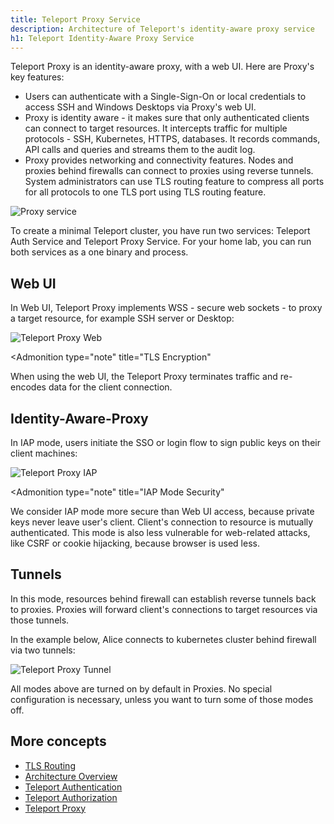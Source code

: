 ```yaml
---
title: Teleport Proxy Service
description: Architecture of Teleport's identity-aware proxy service
h1: Teleport Identity-Aware Proxy Service
---
```


Teleport Proxy is an identity-aware proxy, with a web UI. Here are Proxy's key features:

- Users can authenticate with a Single-Sign-On or local credentials to access SSH and Windows Desktops via Proxy's web UI.
- Proxy is identity aware - it makes sure that only authenticated clients can connect to target resources.
It intercepts traffic for multiple protocols - SSH, Kubernetes, HTTPS, databases.
It records commands, API calls and queries and streams them to the audit log.
- Proxy provides networking and connectivity features. Nodes and proxies behind firewalls can connect
to proxies using reverse tunnels. System administrators can use TLS routing feature to compress all ports for all protocols to one TLS port using TLS routing feature.

![Proxy service](../../img/architecture/proxy.png)

<Notice type="tip">
To create a minimal Teleport cluster, you have run two services:
Teleport Auth Service and Teleport Proxy Service. For your home lab,
you can run both services as a one binary and process.
</Notice>

## Web UI

In Web UI, Teleport Proxy implements WSS - secure web sockets - to proxy a
target resource, for example SSH server or Desktop:

![Teleport Proxy Web](../../img/architecture/proxy-web-to-resource@1.2x.svg)

<Admonition
  type="note"
  title="TLS Encryption"
>
  When using the web UI, the Teleport Proxy terminates traffic and re-encodes data for the client connection.
</Admonition>

## Identity-Aware-Proxy

In IAP mode, users initiate the SSO or login flow to sign public keys on their client machines:

![Teleport Proxy IAP](../../img/architecture/proxy-iap-to-resource@1.2x.svg)

<Admonition
  type="note"
  title="IAP Mode Security"
>
We consider IAP mode more secure than Web UI access, because private keys never leave user's client.
Client's connection to resource is mutually authenticated. This mode is also less vulnerable
for web-related attacks, like CSRF or cookie hijacking, because browser is used less.
</Admonition>

## Tunnels

In this mode, resources behind firewall can establish reverse tunnels back to proxies.
Proxies will forward client's connections to target resources via those tunnels.

In the example below, Alice connects to kubernetes cluster behind firewall via two tunnels:

![Teleport Proxy Tunnel](../../img/architecture/proxy-tunnel@1.2x.svg)

<Notice type="tip">
All modes above are turned on by default in Proxies. No special configuration is necessary, unless you
want to turn some of those modes off.
</Notice>

## More concepts

- [TLS Routing](tls-routing.mdx)
- [Architecture Overview](../core-concepts.mdx)
- [Teleport Authentication](authentication.mdx)
- [Teleport Authorization](authorization.mdx)
- [Teleport Proxy](proxy.mdx)
